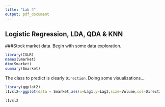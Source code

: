 ```yaml
---
title: "Lab 4"
output: pdf_document
---
```

Logistic Regression, LDA, QDA & KNN
--------------------------------
###Stock market data.
Begin with some data exploration.
```r
library(ISLR)
names(Smarket)
dim(Smarket)
summary(Smarket)
```
The class to predict is clearly `Direction`. Doing some visualizations...

```r
library(ggplot2)
l1vsl2<-ggplot(data = Smarket,aes(x=Lag1,y=Lag2,size=Volume,col=Direction)) + geom_jitter(alpha=0.4)+theme_classic()+ggtitle("Movements from one day before to 2 days before")

l1vsl2
```

